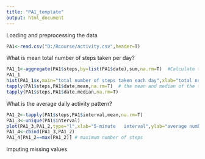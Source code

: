 ```yaml
---
title: "PA1_template"
output: html_document
---
```


Loading and preprocessing the data

```r
PA1<-read.csv("D:/Rcourse/activity.csv",header=T)
```

What is mean total number of steps taken per day?

```r
PA1_1<-aggregate(PA1$steps,by=list(PA1$date),sum,na.rm=T)  #Calculate the total number of steps taken per day
PA1_1
hist(PA1_1$x,main="total number of steps taken each day",xlab="total number of steps") #histogram of the total number of steps taken each day
tapply(PA1$steps,PA1$date,mean,na.rm=T)  # the mean and median of the total number of steps taken per day
tapply(PA1$steps,PA1$date,median,na.rm=T)
```

What is the average daily activity pattern?


```r
PA1_2<-tapply(PA1$steps,PA1$interval,mean,na.rm=T)
PA1_3<-unique(PA1$interval)
plot(PA1_3,PA1_2,type="l",xlab="5-minute   interval",ylab="average number of steps taken")  #plot of the 5-minute interval nd the average number of steps taken, averaged across all days
PA1_4<-cbind(PA1_3,PA1_2)
PA1_4[PA1_2==max(PA1_2)] # maximum number of steps
```

Imputing missing values



